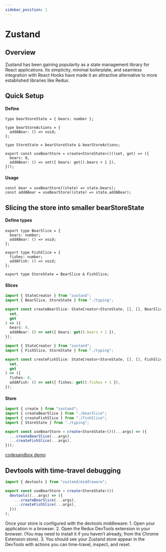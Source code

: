 ```yaml
---
sidebar_position: 1
---
```


# Zustand

## Overview
Zustand has been gaining popularity as a state management library for React applications. 
Its simplicity, minimal boilerplate, and seamless integration with React Hooks have made it an attractive alternative to more established libraries like Redux.

## Quick Setup

#### Define
```tsx
type bearStoreState = { bears: number };

type bearStoreActions = {
  addABear: () => void;
};

type StoreState = bearStoreState & bearStoreActions;

export const useBearStore = create<StoreState>()((set, get) => ({
  bears: 0,
  addABear: () => set({ bears: get().bears + 1 }),
}));
```

#### Usage
```tsx
const bear = useBearStore((state) => state.bears);
const addABear = useBearStore((state) => state.addABear);
```

## Slicing the store into smaller bearStoreState

#### Define types

```tsx title="typing.ts"
export type BearSlice = {
  bears: number;
  addABear: () => void;
};

export type FishSlice = {
  fishes: number;
  addAFish: () => void;
};

export type StoreState = BearSlice & FishSlice;
```

#### Slices
```ts title="bearSlice.ts.ts"
import { StateCreator } from "zustand";
import { BearSlice, StoreState } from "./typing";

export const createBearSlice: StateCreator<StoreState, [], [], BearSlice> = (
  set,
  get
) => ({
  bears: 0,
  addABear: () => set({ bears: get().bears + 1 }),
});
```

```ts title="fishSlice.ts.ts"
import { StateCreator } from "zustand";
import { FishSlice, StoreState } from "./typing";

export const createFishSlice: StateCreator<StoreState, [], [], FishSlice> = (
  set,
  get
) => ({
  fishes: 0,
  addAFish: () => set({ fishes: get().fishes + 1 }),
});
```

#### Store

```ts title="index.ts"
import { create } from "zustand";
import { createBearSlice } from "./bearSlice";
import { createFishSlice } from "./fishSlice";
import { StoreState } from "./typing";

export const useBearStore = create<StoreState>()((...args) => ({
  ...createBearSlice(...args),
  ...createFishSlice(...args),
}));
```

[codesandbox demo](https://codesandbox.io/p/sandbox/c3sm7q)

## Devtools with time-travel debugging

```ts
import { devtools } from "zustand/middleware";

export const useBearStore = create<StoreState>()(
  devtools((...args) => ({
    ...createBearSlice(...args),
    ...createFishSlice(...args),
  }))
);
```

Once your store is configured with the devtools middleware:
	1.	Open your application in a browser.
	2.	Open the Redux DevTools extension in your browser. (You may need to install it if you haven’t already, from the Chrome Extension store).
	3.	You should see your Zustand store appear in the DevTools with actions you can time-travel, inspect, and reset.





